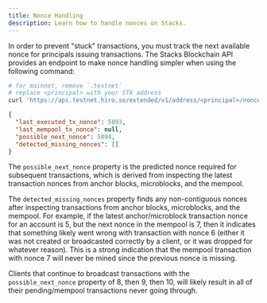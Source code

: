 ```yaml
---
title: Nonce Handling
description: Learn how to handle nonces on Stacks.
---
```


In order to prevent "stuck" transactions, you must track the next available nonce for principals issuing transactions. The
Stacks Blockchain API provides an endpoint to make nonce handling simpler when using the following command:

```bash
# for mainnet, remove `.testnet`
# replace <principal> with your STX address
curl 'https://api.testnet.hiro.so/extended/v1/address/<principal>/nonces'
```

```json
{
  "last_executed_tx_nonce": 5893,
  "last_mempool_tx_nonce": null,
  "possible_next_nonce": 5894,
  "detected_missing_nonces": []
}
```

The `possible_next_nonce` property is the predicted nonce required for subsequent transactions, which is derived from inspecting the latest transaction nonces from anchor blocks, microblocks, and the mempool.

The `detected_missing_nonces` property finds any non-contiguous nonces after inspecting transactions from anchor blocks, microblocks, and the mempool. For example, if the latest anchor/microblock transaction nonce for an account is 5, but the next nonce in the mempool is 7, then it indicates that something likely went wrong with transaction with nonce 6 (either it was not created or broadcasted correctly by a client, or it was dropped for whatever reason). This is a strong indication that the mempool transaction with nonce 7 will never be mined since the previous nonce is missing.

Clients that continue to broadcast transactions with the `possible_next_nonce` property of 8, then 9, then 10, will likely result in all of their pending/mempool transactions never going through.

